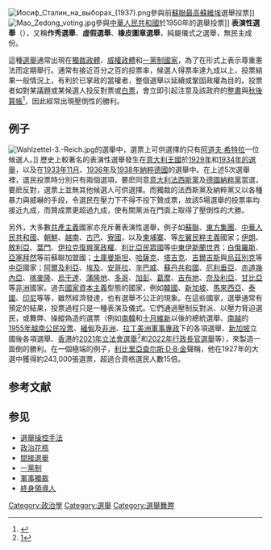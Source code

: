{{multiple issues|
{{expand|time=2014-12-07T16:49:37+00:00}}
{{expert|time=2014-12-07T16:49:37+00:00}}
}}
[[File:Иосиф_Сталин_на_выборах_(1937).png|thumb]]參與前[[蘇聯|蘇聯]][[最高蘇維埃|最高蘇維埃]]選舉投票]]
[[File:Mao_Zedong_voting.jpg|thumb]]參與[[中華人民共和國|中華人民共和國]]於1950年的選舉投票]]
'''表演性選舉'''（{{lang-en|Show election}}），又稱'''作秀選舉'''、'''虛假選舉'''、'''橡皮圖章選舉'''，純屬儀式之選舉，無民主成份。

這種[[選舉|選舉]]通常出現在[[獨裁政體|獨裁政體]]、[[威權政體|威權政體]]和[[一黨制國家|一黨制國家]]，為了在形式上表示尊重憲法而定期舉行。通常有接近百分之百的投票率，候選人得票率達九成以上，投票結果一般情況上，有利於已掌政的當權者，整個選舉以延續或鞏固政權為目的。投票者如對某議題或某候選人投反對票或[[白票|白票]]，會立即引起注意及該政府的[[整肅|整肅]]與[[秋後算帳|秋後算帳]]<ref>{{cite web |title = 第二次世界大战实录·战争背景篇 |url = https://books.google.com.hk/books?id=5lkRBwAAQBAJ&pg=PT106&lpg=PT106&dq=馬泰奧蒂&source=bl&ots=n4zkrAPaxi&sig=uwH4zEGFPxcU0WLTlcYHfr_4ixk&hl=zh-TW&sa=X&ved=0ahUKEwjz_4eS2IXQAhVLpJQKHXUHAz0Q6AEIlgEwGQ#v=onepage&q=%E9%A6%AC%E6%B3%B0%E5%A5%A7%E8%92%82&f=false |author = 马夫 |publisher = 南文博雅 |date = 2015-03-10 |access-date = 2021-05-15 |archive-date = 2019-11-29 |archive-url = https://web.archive.org/web/20191129074137/https://books.google.com.hk/books?id=5lkRBwAAQBAJ&pg=PT106&lpg=PT106&dq=%E9%A6%AC%E6%B3%B0%E5%A5%A7%E8%92%82&source=bl&ots=n4zkrAPaxi&sig=uwH4zEGFPxcU0WLTlcYHfr_4ixk&hl=zh-TW&sa=X&ved=0ahUKEwjz_4eS2IXQAhVLpJQKHXUHAz0Q6AEIlgEwGQ#v=onepage&q=%E9%A6%AC%E6%B3%B0%E5%A5%A7%E8%92%82&f=false |dead-url = no }}</ref>，因此經常出現壓倒性的勝利。

== 例子 ==
[[File:Wahlzettel-3.-Reich.jpg|thumb]]的選舉中，選票上可供選擇的只有[[阿道夫·希特拉|阿道夫·希特拉]]一位候選人。]]
歷史上較著名的表演性選舉發生在[[意大利王國_(1861年-1946年)|意大利王國]]於[[1929年意大利大選|1929年]]和[[1934年意大利大選|1934年的選舉]]，以及在[[1933年11月德国国会选举|1933年11月]]、[[1936年德国国会选举|1936年]]及[[1938年德国国会选举|1938年]][[納粹德國|納粹德國]]的選舉中。在上述5次選舉裡，選民投票時分別只有兩個選項，要麽同意[[意大利法西斯黨|意大利法西斯黨]]及[[德國納粹黨|德國納粹黨]]當選，要麽反對，選票上並無其他候選人可供選擇。而獨裁的法西斯黨及納粹黨又以各種暴力與威嚇的手段，令選民在壓力下不得不投下贊成票，故該5場選舉的投票率均接近九成，而贊成票更超過九成，使有關黨派在門面上取得了壓倒性的大勝。

另外，大多數[[共產主義|共產主義]]國家亦充斥著表演性選舉，例子如[[蘇聯|蘇聯]]、[[東方集團|東方集團]]、[[中華人民共和國|中華人民共和國]]、[[朝鮮|朝鮮]]、[[越南|越南]]、[[古巴|古巴]]、[[寮國|寮國]]，以及[[柬埔寨|柬埔寨]]、{{Citation needed|[[委內瑞拉|委內瑞拉]]|time=2022-01-03T18:04:27+00:00}}等[[左翼民粹主義|左翼民粹主義]]國家；[[伊朗|伊朗]]、[[敘利亞|敘利亞]]、[[葉門|葉門]]、[[伊拉克復興黨政權|伊拉克復興黨政權]]、[[利比亞民眾國|利比亞民眾國]]等[[中東|中東]][[伊斯蘭世界|伊斯蘭世界]]；[[白俄羅斯|白俄羅斯]]、[[亞塞拜然|亞塞拜然]]等前蘇聯加盟國；[[土庫曼斯坦|土庫曼斯坦]]、[[哈薩克|哈薩克]]、[[塔吉克斯坦|塔吉克]]、[[吉爾吉斯|吉爾吉斯]]與[[烏茲別克|烏茲別克]]等[[中亞|中亞]]國家；[[阿爾及利亞|阿爾及利亞]]、[[埃及|埃及]]、[[安哥拉|安哥拉]]、[[辛巴威|辛巴威]]、[[蘇丹共和國|蘇丹共和國]]、[[厄利垂亞|厄利垂亞]]、[[赤道幾內亞|赤道幾內亞]]、[[喀麥隆|喀麥隆]]、[[烏干達|烏干達]]、[[蒲隆地|蒲隆地]]、[[多哥|多哥]]、[[加彭|加彭]]、[[葛摩|葛摩]]、[[吉布地|吉布地]]、[[奈及利亞|奈及利亞]]、[[甘比亞|甘比亞]]等[[非洲|非洲]]國家。過去[[國家資本主義|國家資本主義]]型態的國家，例如[[韓國|韓國]]、[[新加坡|新加坡]]、[[馬來西亞|馬來西亞]]、[[泰國|泰國]]、[[印尼|印尼]]等等，雖然經濟發達，也有選舉不公正的現象。在這些國家，選舉通常有預定的結果，投票過程只是一種表演及儀式。它們通過壓制反對派、以壓力脅迫選民，或舞弊、操縱偽造的選票（例如[[南韓|南韓]]{{link-en|第四屆總統選舉|South Korean presidential election, March 1960}}和[[十月維新|十月維新]]以後的總統選舉、[[越南共和國|南越]]的[[1955年越南公民投票|1955年越南公民投票]]、[[緬甸|緬甸]]及[[非洲|非洲]]、[[拉丁美洲|拉丁美洲]][[軍事專政|軍事專政]]下的各項選舉、[[新加坡|新加坡]]立國後各項選舉、[[香港|香港]]的[[2021年香港立法會選舉|2021年立法會選舉]]<ref>[https://www.dailymail.co.uk/news/article-10328221/Hong-Kong-sees-lowest-turnout-just-30-sham-election.html]</ref>和[[2022年香港特別行政區行政長官選舉|2022年行政長官選舉]]等），來製造一面倒的勝利。在一個極端的例子，[[利比里亞|利比里亞]][[查尔斯·D·B·金|查尔斯·D·B·金]]聲稱，他在1927年的大選中獲得約243,000張選票，超過合資格選民人數15倍。

== 参考文献 ==
{{Reflist}}

== 参见 ==
{{Portal box|政治}}
* [[選舉操控手法|選舉操控手法]]
* [[政治花瓶|政治花瓶]]
* [[間接選舉|間接選舉]]
* [[一黨制|一黨制]]
* [[軍事獨裁|軍事獨裁]]
* [[終身領導人|終身領導人]]

[[Category:政治學|Category:政治學]]
[[Category:選舉|Category:選舉]]
[[Category:選舉舞弊|Category:選舉舞弊]]